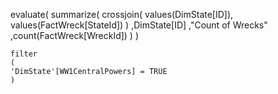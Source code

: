 evaluate(
	summarize(
		crossjoin(
			values(DimState[ID]),
			values(FactWreck[StateId])
		)
	,DimState[ID]
	,"Count of Wrecks"
	,count(FactWreck[WreckId])
	)
)


	filter
	(
	'DimState'[WW1CentralPowers] = TRUE
	)
